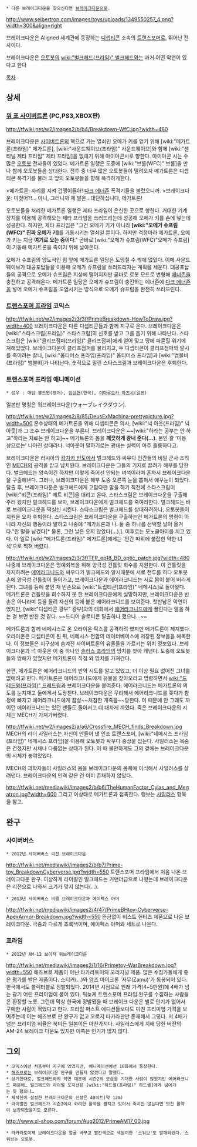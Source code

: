  * 다른 브레이크다운을 찾으신다면 [[브레이크다운]]으로.

http://www.seibertron.com/images/toys/uploads/1349550257_4.png?width=300&align=right

브레이크다운은 Aligned 세계관에 등장하는 [[디셉티콘]] 소속의 [[트랜스포머]]로, 뛰어난 전사이다.

브레이크다운은 [[오토봇]]의 [[wiki:"벌크헤드(프라임)" 벌크헤드]]와는 과거 어떤 악연이 있다고 한다

[[목차]]

== 상세 ==
=== [[워 포 사이버트론]] (PC,PS3,XBOX판) ===
http://tfwiki.net/w2/images2/b/b4/Breakdown-WfC.jpg?width=480

브레이크다운은 [[사이버트론]]의 핵으로 가는 열쇠인 오메가 키를 얻기 위해 [wiki:"메가트론(프라임)" 메가트론], [wiki:"사운드웨이브(프라임)" 사운드웨이브]와 함께 [wiki:"센티널 제타 프라임" 제타 프라임]을 없애기 위해 아이아콘시로 향한다. 아이아콘 시는 수많은 [[오토봇]] 전사들이 있었다. 메가트론 일행은 도중에 [wiki:"브롤(WFC)"  브롤]을 만나 함께 오토봇들을 상대한다. 전투 중 너무 많은 오토봇들이 밀려오자 메가트론은 디셉티콘 폭격기를 불러 코 앞의 오토봇들을 향해 폭격하게한다.

>메가트론: 자리를 지켜 겁쟁이들아! [[다크 에너존]] 폭격기들을 불렀으니까.
>브레이크다운: 미쳤어?!… 아니, 그러니까 제 말은…대단하십니다, 메가트론!

오토봇들을 처리한 메가트론 일행은 제타 프라임이 은신한 곳으로 향한다. 거대한 기계 장치를 이용해 공격해오는 제타 프라임을 쓰러뜨리는데 성공해 오메가 키를 손에 넣는데 성공한다. 하지만, 제타 프라임은 "그건 오메가 키가 아니라 '''[wiki:"오메가 슈프림(WFC)" 진짜 오메가 키]'''를 가동시키는 열쇠일 뿐이다. 하지만 걱정마라 메가트론, 오메가 키는 지금 '''여기로 오는 중이다'''." 곧바로 [wiki:"오메가 슈프림(WFC)"오메가 슈프림]이 기동해 메가트론을 죽이기 위해 날아온다.

오메가 슈프림의 압도적인 힘 앞에 메가트론 일당은 도망칠 수 밖에 없었다. 이에 사운드웨이브가 대공포탑들을 이용해 오메가 슈프림을 쓰러뜨리자는 계획을 세운다. 대공포탑들의 공격으로 오메가 슈프림은 지상에 떨어지지만 곧바로 로봇 모드로 변형해 [[에너존]]을 충전하고 공격해온다. 메가트론 일당은 오메가 슈프림이 충전하는 에너존에 [[다크 에너존]]을 넣어 오메가 슈프림을 오염시키는 방식으로 오메가 슈프림을 완전히 쓰러뜨린다.

=== [[트랜스포머 프라임]] 코믹스 ===
http://tfwiki.net/w2/images2/3/3f/PrimeBreakdown-HowToDraw.jpg?width=400
브레이크다운은 다른 디셉티콘들과 함께 지구로 온다. 브레이크다운은 [wiki:"스타스크림(프라임)" 스타스크림]의 신호를 받고 그를 돕기 위해 나타난다. 스타스크림은 [wiki:"클리프점퍼(프라임)" 클리프점퍼]에게 얻어 맞고 땅에 파묻힐 위기에 쳐해있었다. 브레이크다운이 클리프점퍼를 물리치고, 두 디셉티콘이 클리프점퍼와 알시를 죽이려는 찰나, [wiki:"옵티머스 프라임(프라임)" 옵티머스 프라임]과 [wiki:"범블비(프라임)" 범블비]가 나타난다. 숫적으로 밀린 스타스크림과 브레이크다운은 후퇴한다.

=== 트랜스포머 프라임 애니메이션 ===
 * 성우 : 애덤 볼드윈(영어), [[엄상현]](한국), [[이마루오카 아츠시]](일본)
일본판 명칭은 워브레이크다운(ウォーブレイクダウン).

http://tfwiki.net/w2/images2/8/85/DeusExMachina-prettypicture.jpg?width=500
혼수상태의 메가트론을 위해 디셉티콘은 의사, [wiki:"넉 아웃(프라임)" 넉 아웃]과 그 조수 브레이크다운을 부른다. 브레이크다운은 ~~[wiki:"하라는 공부는 안 하고"하라는 치료는 안 하고]~~ 메가트론의 몸을 '''깨끗하게 광내 준다(…)'''. 본인 왈 '미용상으로는' 나아진 상태라나. 넉아웃이 말하기로는 광내는 실력이 아주 훌륭하다고.  

브레이크다운은 러시아의 [[캄차카 반도]]에서 벌크헤드와 싸우다 인간들의 비밀 군사 조직인 [[MECH]]의 공격을 받고 납치된다. 브레이크다운은 그들의 기지로 끌려가 해부를 당한다. 벌크헤드는 앙숙이긴 하지만 이렇게 죽어선 안되는 녀석이라며 혼자서 브레이크다운을 구출해낸다. 그러나, 브레이크다운은 해부 도중 오른쪽 눈을 뽑혀서 애꾸눈이 되었다. 탈출 후, 브레이크다운은 벌크헤드에게 고맙다란 말을 하기 직전에 스타스크림이 [wiki:"비콘(프라임)" 제트 비콘]을 대리고 온다. 스타스크림은 브레이크다운을 구출해주러 왔지만 벌크헤드를 보자, 브레이크다운에게 벌크헤드를 죽여라한다. 벌크헤드는 바로 브레이크다운을 떡실신 시킨다. 스타스크림은 벌크헤드를 상대하려하나, 오토봇들이 지원을 오자 후퇴한다. 스타스크림은 브레이크다운을 구출하는건 메가트론의 명령이 아니라 자신의 행동이라 말하고 나중에 "메가트론과 나. 둘 중 하나를 선택할 날이 올거다."란 말을 남겼다[* 물론, 그런 날은 오지 않았다(…).]. 이후로는 모노클아이를 끼고 있다. 이 일로 [wiki:"메가트론(프라임)" 메가트론]에게는 '인간 따위에 붙잡힌 약한 녀석'으로 찍혀 버렸다.

http://tfwiki.net/w2/images2/3/3f/TFP_ep18_BD_optic_patch.jpg?width=480
나중에 브레이크다운은 명예회복을 위해 양극성 건틀릿 회수를 지원한다. 이 건틀릿을 차지하려는 [[에어라크니드]]와 싸우다가 벌크헤드와 알시때문에 서로 전투를 하다 오토봇 손에 양극성 건틀릿이 들어가고, 브레이크다운과 에어라크니드는 서로 몸이 붙어 버리게 된다. 그녀를 등에 붙인 채 빈손으로 [wiki:"트립티콘(프라임)" 네메시스]로 돌아왔다. 메가트론은 건틀릿을 회수하지 못 한 브레이크다운에게 실망하지만, 브레이크다운은 빈 손은 아니라며 등을 돌려 자신의 등에 붙은 에어라크니드를 보여준다. 첫만남은 악연이었지만, [wiki:"디셉티콘 광부" 광부]와의 대화에서 [[에어라크니드]]에게 끌린다는 말을 하는 걸 보면 반한 것 같다. ~~드디어 솔로티콘 탈출하나 했으나...~~

메가트론과 함께 네메시스로 온 오라이온 팍스를 공격하려 했지만 메가트론이 제지했다. 오라이온은 디셉티콘이 된 뒤, 네메시스 전함의 데이터베이스에 저장된 정보들을 해독한다. 이 정보들은 지구상에 숨겨진 사이버트론의 유물들을 가르키는 위치 정보였다. 브레이크다운과 넉 아웃은 이 중 하나인 [[솔러스 프라임]]의 망치를 찾아 캐낸다. 도중에 오토봇들의 방해가 있었지만 메가트론이 직접 와 망치를 가져간다.

한편, 메가트론은 에어라크니드의 반역 시도를 알고 있었고, 더 이상 필요 없어진 그녀를 없애려고 한다. 메가트론은 에어라크니드에게 유물을 찾아오라고 명령하면서 [[wiki:"드레드윙(프라임)" 드레드윙]]과 브레이크다운을 붙여준다. 에어라크니드는 메가트론의 의도를 눈치채고 둘에게서 도망친다. 브레이크다운은 무리해서 에어라크니드를 쫒다가 함정에 빠지고 에어라크니드에게 끔살~~처참한 개죽음~~당한다.  이 때문에 안 그래도 까이던 에어라크니드는 있던 팬들도 돌아서고 더 대차게 까였다. 죽은 브레이크다운의 시체는 MECH가 가져가버렸다.

http://tfwiki.net/w2/images2/a/a6/Crossfire_MECH_finds_Breakdown.jpg
MECH의 리더 사일러스는 자신이 만들어 낸 인조 트랜스포머, [wiki:"네메시스 프라임(프라임)" 네메시스 프라임]을 이용해 오토봇과 싸우다 중상을 입는다. 사일러스는 목숨은 건졌지만 시체나 다름없는 상태가 된다. 이 때 불안하게도 그의 곁에는 브레이크다운의 시체가 놓여있었다.

{{{#!html
<iframe width="640" height="360" src="http://www.youtube.com/embed/6Kmm5D1Jzto?feature=player_detailpage" frameborder="0" allowfullscreen></iframe>
}}}
MECH의 과학자들이 사일러스의 몸을 브레이크다운의 몸체에 이식해서 사일러스를 살려낸다. 브레이크다운의 인격 같은 건 이미 존재하지 않았다.

http://tfwiki.net/mediawiki/images2/b/b6/TheHumanFactor_Cylas_and_Megatron.jpg?width=600
그리고 이상태로 메가트론과 접촉한다. 행보는 [[사일러스]] 항목을 참고.

== 완구 ==
=== 사이버버스 ===
 * 2012년 사이버버스 리전 브레이크다운
http://tfwiki.net/mediawiki/images2/b/b7/Prime-toy_BreakdownCyberverse.jpg?width=550
트랜스포머 프라임에서 처음 나온 브레이크다운 완구. 이상하게 라이벌인 벌크헤드는 커맨더급으로 나왔는데 브레이크다운은 리전으로 나와서 크기가 맞지 않는다(…).

 * 2013년 사이버버스 비클 브레이크다운과 에이펙스 아머
http://tfwiki.net/mediawiki/images2/4/47/PrimeBHtoy-Cyberverse-ApexArmor-Breakdown.jpg?width=550
뜬금없이 비스트 헌터즈 제품으로 나온 브레이크다운. 극중과 다르게 초록색이며, 에이펙스 아머와 세트로 나온다.

=== 프라임 ===
 * 2012년 AM-12 보이저 워브레이크다운
http://tfwiki.net/mediawiki/images2/1/16/Primetoy-WarBreakdown.jpg?width=550
해즈브로 제품이 아닌 타카라토미의 오리지널 제품. 많은 수집가들에게 좋은 평가를 받은 제품이다. 스티커(…)와 암즈 마이크론 '자무(Zamu)'가 동봉되어 있다. 한국에서도 콜렉터블로 정발되었다. 2014년 시점으로 원래 가격(4~5만원)에 4배가 넘는 광기 어린 프리미엄이 붙어 있다. 뒤늦게 트랜스포머 프라임 완구를 수집하는 사람들은 환장할 노릇. 그런데 막상 한국에 정발됐을 때 브레이크 다운은 별로 인기가 없어서 구매한 사람이 적었다고 한다. 프라임 퍼스트 에디션들보다도 미친 프리미엄 가격을 보여주는데 이는 해즈브로 판 완구가 없고 오로지 타카라판만 존재해서 그렇다. 저 4배가 넘는 프리미엄 비율은 북미든 일본이든 마찬가지다. 사일러스에게 지배 당한 버전의 AM-24 브레이크 다운도 있지만 이쪽은 인기가 많지 않다.

== 그외 ==
 * 코믹스에선 처음부터 지구에 있었지만, 애니메이션에선 10화에서 등장한다.
 * [[해즈브로]]는 브레이크다운 완구를 만들지 않겠다고 말했다…
 * 상기한대로, 벌크헤드와의 악연 때문에 시즌2의 모습을 기대한 사람이 많았지만 에어라크니드 때문에… 벌크헤드와 라이벌 포지션은 [wiki:"하드셸(프라임)" 하드셸]에게 넘어가는 듯 했으나…
 * 제작진이 설정한 브레이크다운의 신장은 40피트(약 12m)
 * 라이벌인 벌크헤드가 시즌2에서 화려한 활약을 펼치고 있어서 죽지만 않는다면 멋진 활약이 보장되었을지도 모른다.
http://www.xl-shop.com/forum/Aug2012/PrimeAM17_00.jpg
 * 타카라토미제 브레이크다운을 얼굴 바꾸고 빨간색으로 색놀이한 '스워브'도 발매되었다. 스워브는 오토봇.
